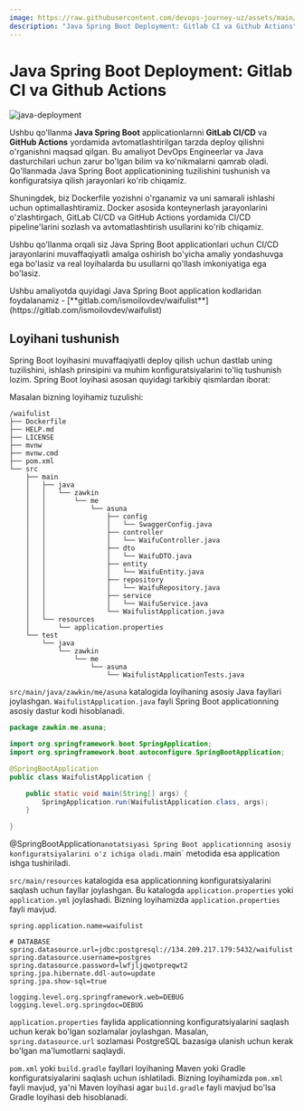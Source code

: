 ```yaml
---
image: https://raw.githubusercontent.com/devops-journey-uz/assets/main/images/tutorials/ci-cd/java-deployment/banner.png
description: "Java Spring Boot Deployment: Gitlab CI va Github Actions"
---
```



# Java Spring Boot Deployment: Gitlab CI va Github Actions

![java-deployment](https://raw.githubusercontent.com/devops-journey-uz/assets/main/images/tutorials/ci-cd/java-deployment/banner.png)


Ushbu qo'llanma **Java Spring Boot** applicationlarnni **GitLab CI/CD** va **GitHub Actions** yordamida avtomatlashtirilgan tarzda deploy qilishni o'rganishni maqsad qilgan. Bu amaliyot DevOps Engineerlar va Java dasturchilari uchun zarur bo'lgan bilim va ko'nikmalarni qamrab oladi. Qo'llanmada Java Spring Boot applicationining tuzilishini tushunish va konfiguratsiya qilish jarayonlari ko'rib chiqamiz.

Shuningdek, biz Dockerfile yozishni o'rganamiz va uni samarali ishlashi uchun optimallashtiramiz. Docker asosida konteynerlash jarayonlarini o'zlashtirgach, GitLab CI/CD va GitHub Actions yordamida CI/CD pipeline'larini sozlash va avtomatlashtirish usullarini ko'rib chiqamiz.

Ushbu qo'llanma orqali siz Java Spring Boot applicationlari uchun CI/CD jarayonlarini muvaffaqiyatli amalga oshirish bo'yicha amaliy yondashuvga ega bo'lasiz va real loyihalarda bu usullarni qo'llash imkoniyatiga ega bo'lasiz.

<Callout type="info" emoji="">
Ushbu amaliyotda quyidagi Java Spring Boot application kodlaridan foydalanamiz - [**gitlab.com/ismoilovdev/waifulist**](https://gitlab.com/ismoilovdev/waifulist)
</Callout>


## Loyihani tushunish

Spring Boot loyihasini muvaffaqiyatli deploy qilish uchun dastlab uning tuzilishini, ishlash prinsipini va muhim konfiguratsiyalarini to'liq tushunish lozim.
Spring Boot loyihasi asosan quyidagi tarkibiy qismlardan iborat:

Masalan bizning loyihamiz tuzulishi:

```
/waifulist
├── Dockerfile
├── HELP.md
├── LICENSE
├── mvnw
├── mvnw.cmd
├── pom.xml
└── src
    ├── main
    │   ├── java
    │   │   └── zawkin
    │   │       └── me
    │   │           └── asuna
    │   │               ├── config
    │   │               │   └── SwaggerConfig.java
    │   │               ├── controller
    │   │               │   └── WaifuController.java
    │   │               ├── dto
    │   │               │   └── WaifuDTO.java
    │   │               ├── entity
    │   │               │   └── WaifuEntity.java
    │   │               ├── repository
    │   │               │   └── WaifuRepository.java
    │   │               ├── service
    │   │               │   └── WaifuService.java
    │   │               └── WaifulistApplication.java
    │   └── resources
    │       └── application.properties
    └── test
        └── java
            └── zawkin
                └── me
                    └── asuna
                        └── WaifulistApplicationTests.java
```

`src/main/java/zawkin/me/asuna` katalogida loyihaning asosiy Java fayllari joylashgan. `WaifulistApplication.java` fayli Spring Boot applicationning asosiy dastur kodi hisoblanadi.

```java filename="WaifulistApplication.java"
package zawkin.me.asuna;

import org.springframework.boot.SpringApplication;
import org.springframework.boot.autoconfigure.SpringBootApplication;

@SpringBootApplication
public class WaifulistApplication {

	public static void main(String[] args) {
		SpringApplication.run(WaifulistApplication.class, args);
	}

}
```
@SpringBootApplication` anotatsiyasi Spring Boot applicationning asosiy konfiguratsiyalarini o'z ichiga oladi. `main` metodida esa application ishga tushiriladi.

`src/main/resources` katalogida esa applicationning konfiguratsiyalarini saqlash uchun fayllar joylashgan. Bu katalogda `application.properties` yoki `application.yml` joylashadi. Bizning loyihamizda `application.properties` fayli mavjud.

```properties filename="application.properties"
spring.application.name=waifulist

# DATABASE
spring.datasource.url=jdbc:postgresql://134.209.217.179:5432/waifulist
spring.datasource.username=postgres
spring.datasource.password=lwfjljqwotpreqwt2
spring.jpa.hibernate.ddl-auto=update
spring.jpa.show-sql=true

logging.level.org.springframework.web=DEBUG
logging.level.org.springdoc=DEBUG
```

`application.properties` faylida applicationning konfiguratsiyalarini saqlash uchun kerak bo'lgan sozlamalar joylashgan. Masalan, `spring.datasource.url` sozlamasi PostgreSQL bazasiga ulanish uchun kerak bo'lgan ma'lumotlarni saqlaydi.

`pom.xml` yoki `build.gradle` fayllari loyihaning Maven yoki Gradle konfiguratsiyalarini saqlash uchun ishlatiladi. Bizning loyihamizda `pom.xml` fayli mavjud, ya'ni Maven loyihasi agar `build.gradle` fayli mavjud bo'lsa Gradle loyihasi deb hisoblanadi.

